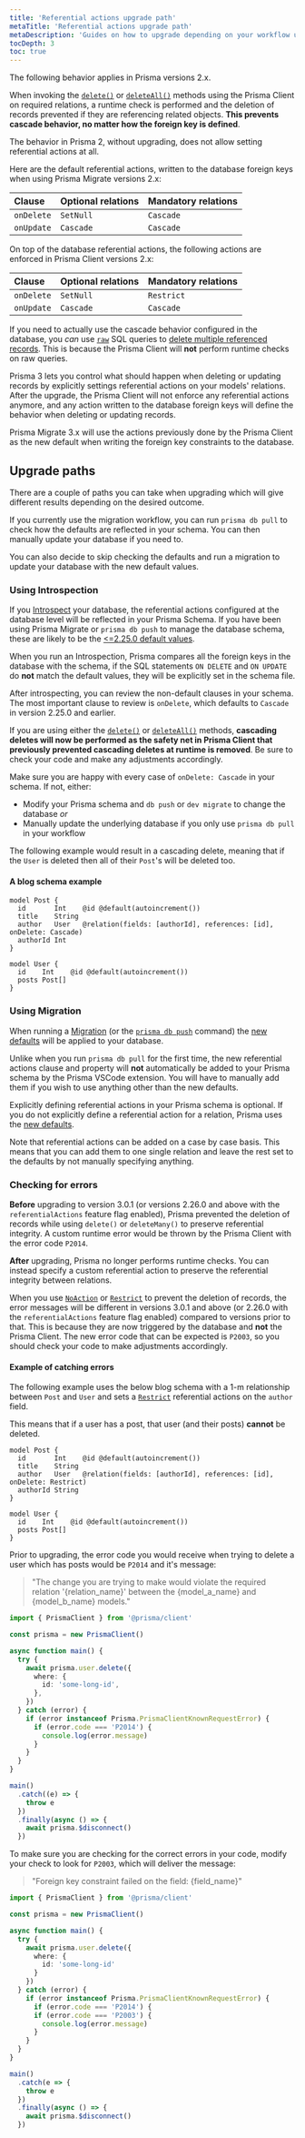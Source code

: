 ```yaml
---
title: 'Referential actions upgrade path'
metaTitle: 'Referential actions upgrade path'
metaDescription: 'Guides on how to upgrade depending on your workflow using Prisma Introspect or Prisma Migrate'
tocDepth: 3
toc: true
---
```


<TopBlock>

The following behavior applies in Prisma versions 2.x.

When invoking the [`delete()`](../../../../../guides/database/advanced-database-tasks/cascading-deletes/postgresql#91-validating-restrict) or [`deleteAll()`](../../../prisma-client/crud#delete-all-records) methods using the Prisma Client on required relations, a runtime check is performed and the deletion of records prevented if they are referencing related objects. **This prevents cascade behavior, no matter how the foreign key is defined**.

The behavior in Prisma 2, without upgrading, does not allow setting referential actions at all.

Here are the default referential actions, written to the database foreign keys when using Prisma Migrate versions 2.x:

| Clause     | Optional relations | Mandatory relations |
| :--------- | :----------------- | :------------------ |
| `onDelete` | `SetNull`          | `Cascade`           |
| `onUpdate` | `Cascade`          | `Cascade`           |

On top of the database referential actions, the following actions are enforced in Prisma Client versions 2.x:

| Clause     | Optional relations | Mandatory relations |
| :--------- | :----------------- | :------------------ |
| `onDelete` | `SetNull`          | `Restrict`           |
| `onUpdate` | `Cascade`          | `Cascade`           |
If you need to actually use the cascade behavior configured in the database, you _can_ use [`raw`](../../../prisma-client/raw-database-access) SQL queries to [delete multiple referenced records](../../../prisma-client/crud#deleting-all-data-with-raw-sql--truncate). This is because the Prisma Client will **not** perform runtime checks on raw queries.

Prisma 3 lets you control what should happen when deleting or updating records by explicitly settings referential actions on your models' relations. After the upgrade, the Prisma Client will not enforce any referential actions anymore, and any action written to the database foreign keys will define the behavior when deleting or updating records.

Prisma Migrate 3.x will use the actions previously done by the Prisma Client as the new default when writing the foreign key constraints to the database.
</TopBlock>

## Upgrade paths

There are a couple of paths you can take when upgrading which will give different results depending on the desired outcome.

If you currently use the migration workflow, you can run `prisma db pull` to check how the defaults are reflected in your schema. You can then manually update your database if you need to.

You can also decide to skip checking the defaults and run a migration to update your database with the new default values.

### Using Introspection

If you [Introspect](../../../../concepts/components/introspection) your database, the referential actions configured at the database level will be reflected in your Prisma Schema. If you have been using Prisma Migrate or `prisma db push` to manage the database schema, these are likely to be the [<=2.25.0 default values](#the-2250-default-referential-actions).

When you run an Introspection, Prisma compares all the foreign keys in the database with the schema, if the SQL statements `ON DELETE` and `ON UPDATE` do **not** match the default values, they will be explicitly set in the schema file.

After introspecting, you can review the non-default clauses in your schema. The most important clause to review is `onDelete`, which defaults to `Cascade` in version 2.25.0 and earlier.

<Admonition type="alert">

If you are using either the [`delete()`](../../../database/advanced-database-tasks/cascading-deletes/postgresql#91-validating-restrict) or [`deleteAll()`](../../../../concepts/components/prisma-client/crud#delete-all-records) methods, **cascading deletes will now be performed as the safety net in Prisma Client that previously prevented cascading deletes at runtime is removed**. Be sure to check your code and make any adjustments accordingly.

</Admonition>

Make sure you are happy with every case of `onDelete: Cascade` in your schema. If not, either:

- Modify your Prisma schema and `db push` or `dev migrate` to change the database _or_
- Manually update the underlying database if you only use `prisma db pull` in your workflow

The following example would result in a cascading delete, meaning that if the `User` is deleted then all of their `Post`'s will be deleted too.

#### A blog schema example

```prisma highlight=4;add
model Post {
  id       Int    @id @default(autoincrement())
  title    String
  author   User   @relation(fields: [authorId], references: [id], onDelete: Cascade)
  authorId Int
}

model User {
  id    Int    @id @default(autoincrement())
  posts Post[]
}
```

### Using Migration

When running a [Migration](../../../../concepts/components/prisma-migrate) (or the [`prisma db push`](../../../prisma-migrate/db-push) command) the [new defaults](../../../../concepts/components/prisma-schema/relations/referential-actions#referential-action-defaults) will be applied to your database.

<Admonition type="info">

Unlike when you run `prisma db pull` for the first time, the new referential actions clause and property will **not** automatically be added to your Prisma schema by the Prisma VSCode extension.
You will have to manually add them if you wish to use anything other than the new defaults.

</Admonition>

Explicitly defining referential actions in your Prisma schema is optional. If you do not explicitly define a referential action for a relation, Prisma uses the [new defaults](../../../../concepts/components/prisma-schema/relations/referential-actions#referential-action-defaults).

Note that referential actions can be added on a case by case basis. This means that you can add them to one single relation and leave the rest set to the defaults by not manually specifying anything.

### Checking for errors

**Before** upgrading to version 3.0.1 (or versions 2.26.0 and above with the `referentialActions` feature flag enabled), Prisma prevented the deletion of records while using `delete()` or `deleteMany()` to preserve referential integrity. A custom runtime error would be thrown by the Prisma Client with the error code `P2014`.

**After** upgrading, Prisma no longer performs runtime checks. You can instead specify a custom referential action to preserve the referential integrity between relations.

When you use [`NoAction`](../../../../concepts/components/prisma-schema/relations/referential-actions#noaction) or [`Restrict`](../../../../concepts/components/prisma-schema/relations/referential-actions#restrict) to prevent the deletion of records, the error messages will be different in versions 3.0.1 and above (or 2.26.0 with the `referentialActions` feature flag enabled) compared to versions prior to that. This is because they are now triggered by the database and **not** the Prisma Client. The new error code that can be expected is `P2003`, so you should check your code to make adjustments accordingly.

#### Example of catching errors

The following example uses the below blog schema with a 1-m relationship between `Post` and `User` and sets a [`Restrict`](#restrict) referential actions on the `author` field.

This means that if a user has a post, that user (and their posts) **cannot** be deleted.

```prisma file=schema.prisma
model Post {
  id       Int    @id @default(autoincrement())
  title    String
  author   User   @relation(fields: [authorId], references: [id], onDelete: Restrict)
  authorId String
}

model User {
  id    Int    @id @default(autoincrement())
  posts Post[]
}
```

Prior to upgrading, the error code you would receive when trying to delete a user which has posts would be `P2014` and it's message:

> "The change you are trying to make would violate the required relation '{relation_name}' between the {model_a_name} and {model_b_name} models."

```ts
import { PrismaClient } from '@prisma/client'

const prisma = new PrismaClient()

async function main() {
  try {
    await prisma.user.delete({
      where: {
        id: 'some-long-id',
      },
    })
  } catch (error) {
    if (error instanceof Prisma.PrismaClientKnownRequestError) {
      if (error.code === 'P2014') {
        console.log(error.message)
      }
    }
  }
}

main()
  .catch((e) => {
    throw e
  })
  .finally(async () => {
    await prisma.$disconnect()
  })
```

To make sure you are checking for the correct errors in your code, modify your check to look for `P2003`, which will deliver the message:

> "Foreign key constraint failed on the field: {field_name}"

```ts highlight=14;delete|15;add
import { PrismaClient } from '@prisma/client'

const prisma = new PrismaClient()

async function main() {
  try {
    await prisma.user.delete({
      where: {
        id: 'some-long-id'
      }
    })
  } catch (error) {
    if (error instanceof Prisma.PrismaClientKnownRequestError) {
      if (error.code === 'P2014') {
      if (error.code === 'P2003') {
        console.log(error.message)
      }
    }
  }
}

main()
  .catch(e => {
    throw e
  })
  .finally(async () => {
    await prisma.$disconnect()
  })
```
